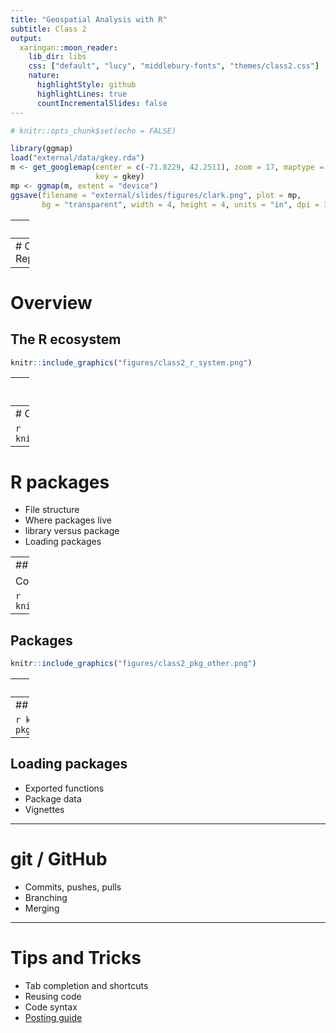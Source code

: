 ```yaml
---
title: "Geospatial Analysis with R"
subtitle: Class 2
output:
  xaringan::moon_reader:
    lib_dir: libs
    css: ["default", "lucy", "middlebury-fonts", "themes/class2.css"]
    nature:
      highlightStyle: github
      highlightLines: true
      countIncrementalSlides: false
---
```


```r
# knitr::opts_chunk$set(echo = FALSE)
```

```r
library(ggmap)
load("external/data/gkey.rda")
m <- get_googlemap(center = c(-71.8229, 42.2511), zoom = 17, maptype = "hybrid",
                   key = gkey)
mp <- ggmap(m, extent = "device")
ggsave(filename = "external/slides/figures/clark.png", plot = mp, 
       bg = "transparent", width = 4, height = 4, units = "in", dpi = 300)
```

---
# Today

- Brief overview of the ecosystem
- `R` packages
- `git` / GitHub
- Tips and tricks for productivity
- Installation progress/trouble-shoot

---
# Overview 
## Reproducibility
```r
knitr::include_graphics("figures/class2_reproducibility.png")
```
---
# Overview
## The R ecosystem
```r
knitr::include_graphics("figures/class2_r_system.png")
```
---
# Overview
## Markdown
```r
knitr::include_graphics("figures/class2_markdown.png")
```

---
# Overview
## `git`/GitHub

```r
knitr::include_graphics("https://kevintshoemaker.github.io/StatsChats/GIT1.png")
```
---
# R packages

- File structure
- Where packages live
- library versus package
- Loading packages

---
## Packages

Common parts of a package.

```r
knitr::include_graphics("figures/class2_pkg_structure.png")
```

---

## Packages

```r
knitr::include_graphics("figures/class2_pkg_other.png")
```

---
## Types of packages

```r
knitr::include_graphics("http://r-pkgs.had.co.nz/diagrams/package-files.png") 
```

---
## Installing packages

```r
knitr::include_graphics("http://r-pkgs.had.co.nz/diagrams/installation.png") 
```
---
## Loading packages

- Exported functions
- Package data
- Vignettes

---

# git / GitHub

- Commits, pushes, pulls
- Branching
- Merging

---
# Tips and Tricks

- Tab completion and shortcuts
- Reusing code
- Code syntax
- [Posting guide](https://www.r-project.org/posting-guide.html)

